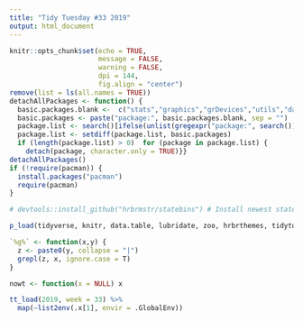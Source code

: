 ```yaml
---
title: "Tidy Tuesday #33 2019"
output: html_document
---
```


```r
knitr::opts_chunk$set(echo = TRUE, 
                      message = FALSE, 
                      warning = FALSE, 
                      dpi = 144,
                      fig.align = "center")
remove(list = ls(all.names = TRUE))
detachAllPackages <- function() {
  basic.packages.blank <-  c("stats","graphics","grDevices","utils","datasets","methods","base")
  basic.packages <- paste("package:", basic.packages.blank, sep = "")
  package.list <- search()[ifelse(unlist(gregexpr("package:", search())) == 1,TRUE,FALSE)]
  package.list <- setdiff(package.list, basic.packages)
  if (length(package.list) > 0)  for (package in package.list) {
    detach(package, character.only = TRUE)}}
detachAllPackages()
if (!require(pacman)) {
  install.packages("pacman")
  require(pacman)
}

# devtools::install_github("hrbrmstr/statebins") # Install newest statebins package

p_load(tidyverse, knitr, data.table, lubridate, zoo, hrbrthemes, tidytuesdayR, prophet, forecast, gridExtra, statebins, gganimate, gifski, png, Hmisc, janitor, ggridges, highcharter, viridis)

`%g%` <- function(x,y) {
  z <- paste0(y, collapse = "|")
  grepl(z, x, ignore.case = T)
}

nowt <- function(x = NULL) x
```

```r
tt_load(2019, week = 33) %>% 
  map(~list2env(.x[1], envir = .GlobalEnv))
```
